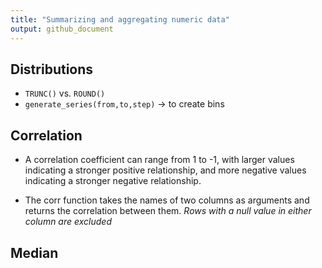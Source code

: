 ```yaml
---
title: "Summarizing and aggregating numeric data"
output: github_document
---
```


## Distributions

* `TRUNC()` vs. `ROUND()`
* `generate_series(from,to,step)` -> to create bins

## Correlation

* A correlation coefficient can range from 1 to -1, with larger values indicating a stronger positive relationship, and more negative values indicating a stronger negative relationship.

* The corr function takes the names of two columns as arguments and returns the correlation between them. *Rows with a null value in either column are excluded*

## Median